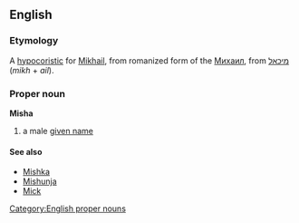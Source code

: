 ==English==
===Etymology===
A [[hypocoristic]] for [[Mikhail]], from romanized form of the {{Russ.}} [[Михаил]], from {{Hebr.}} [[מיכאל]] (''mikh'' + ''ail'').

===Proper noun===
[[Category:English proper nouns]]
'''Misha'''
# a male [[given name]]
====See also====
* [[Mishka]]
* [[Mishunja]]
* [[Mick]]